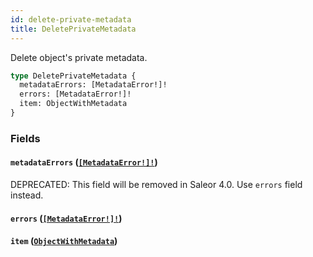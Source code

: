 ```yaml
---
id: delete-private-metadata
title: DeletePrivateMetadata
---
```


Delete object's private metadata.

```graphql
type DeletePrivateMetadata {
  metadataErrors: [MetadataError!]!
  errors: [MetadataError!]!
  item: ObjectWithMetadata
}
```

### Fields

#### `metadataErrors` ([`[MetadataError!]!`](/docs/developer/api-reference/objects/metadata-error))

<span class="badge badge--warning">DEPRECATED: This field will be removed in Saleor 4.0. Use `errors` field instead.</span>

#### `errors` ([`[MetadataError!]!`](/docs/developer/api-reference/objects/metadata-error))

#### `item` ([`ObjectWithMetadata`](/docs/developer/api-reference/interfaces/object-with-metadata))
